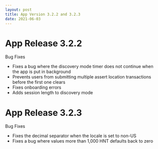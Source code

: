 ```yaml
---
layout: post
title: App Version 3.2.2 and 3.2.3
date: 2021-06-03
---
```


# App Release 3.2.2

Bug Fixes

- Fixes a bug where the discovery mode timer does not continue when the app is put in background
- Prevents users from submitting multiple assert location transactions before the first one clears
- Fixes onboarding errors
- Adds session length to discovery mode

<!--truncate-->

# App Release 3.2.3

Bug Fixes

- Fixes the decimal separator when the locale is set to non-US
- Fixes a bug where values more than 1,000 HNT defaults back to zero
